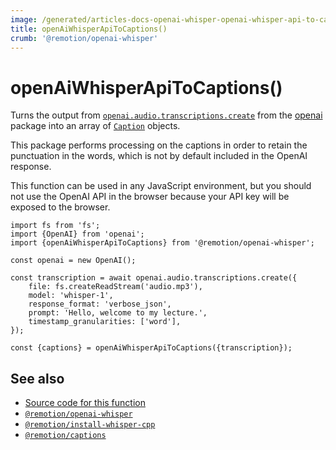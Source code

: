 ```yaml
---
image: /generated/articles-docs-openai-whisper-openai-whisper-api-to-captions.png
title: openAiWhisperApiToCaptions()
crumb: '@remotion/openai-whisper'
---
```


# openAiWhisperApiToCaptions()<AvailableFrom v="4.0.217"/>

Turns the output from [`openai.audio.transcriptions.create`](https://platform.openai.com/docs/guides/speech-to-text/transcriptions) from the [openai](https://npm.im/openai) package into an array of [`Caption`](/docs/captions/caption) objects.

This package performs processing on the captions in order to retain the punctuation in the words, which is not by default included in the OpenAI response.

This function can be used in any JavaScript environment, but you should not use the OpenAI API in the browser because your API key will be exposed to the browser.

```tsx twoslash title="Example usage"
import fs from 'fs';
import {OpenAI} from 'openai';
import {openAiWhisperApiToCaptions} from '@remotion/openai-whisper';

const openai = new OpenAI();

const transcription = await openai.audio.transcriptions.create({
	file: fs.createReadStream('audio.mp3'),
	model: 'whisper-1',
	response_format: 'verbose_json',
	prompt: 'Hello, welcome to my lecture.',
	timestamp_granularities: ['word'],
});

const {captions} = openAiWhisperApiToCaptions({transcription});
```

## See also

- [Source code for this function](https://github.com/remotion-dev/remotion/blob/main/packages/openai-whisper/src/openai-whisper-api-to-captions.ts)
- [`@remotion/openai-whisper`](/docs/openai-whisper)
- [`@remotion/install-whisper-cpp`](/docs/install-whisper-cpp)
- [`@remotion/captions`](/docs/captions)
